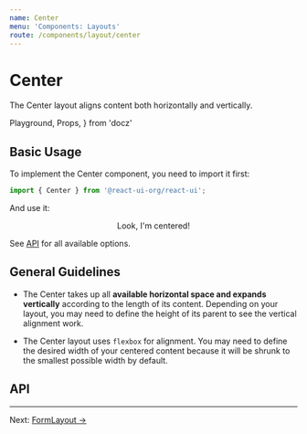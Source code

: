 ```yaml
---
name: Center
menu: 'Components: Layouts'
route: /components/layout/center
---
```


# Center

The Center layout aligns content both horizontally and vertically.

  Playground,
  Props,
} from 'docz'

## Basic Usage

To implement the Center component, you need to import it first:

```js
import { Center } from '@react-ui-org/react-ui';
```

And use it:

<Playground>
  <Placeholder height="200px" bordered>
    <Center>
      <Placeholder bordered>
        Look, I&apos;m centered!
      </Placeholder>
    </Center>
  </Placeholder>
</Playground>

See [API](#api) for all available options.

## General Guidelines

- The Center takes up all **available horizontal space and expands vertically**
  according to the length of its content. Depending on your layout, you may need
  to define the height of its parent to see the vertical alignment work.

- The Center layout uses `flexbox` for alignment. You may need to define the
  desired width of your centered content because it will be shrunk to the
  smallest possible width by default.

## API

<Props of={Center} />

---

Next: [FormLayout →](/components/layout/form-layout)
